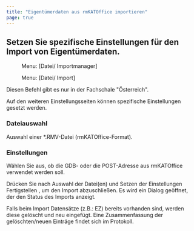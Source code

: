 ```yaml
---
title: "Eigentümerdaten aus rmKATOffice importieren"
page: true
---
```

## Setzen Sie spezifische Einstellungen f&#252;r den Import von Eigent&#252;merdaten.
<GeoMapper> <Menu> Menu: [Datei/ Importmanager] </Menu> </GeoMapper><GeoDesigner> <Menu> Menu: [Datei/ Import] </Menu> </GeoDesigner>

<Warning>
Diesen Befehl gibt es nur in der Fachschale &quot;&#214;sterreich&quot;. 
</Warning>

Auf den weiteren Einstellungsseiten k&#246;nnen spezifische Einstellungen gesetzt werden.

### Dateiauswahl
Auswahl einer *.RMV-Datei (rmKATOffice-Format).

### Einstellungen
W&#228;hlen Sie aus, ob die GDB- oder die POST-Adresse aus rmKATOffice verwendet werden soll.

Dr&#252;cken Sie nach Auswahl der Datei(en) und Setzen der Einstellungen  <Border>Fertigstellen</Border> , um den Import abzuschlie&#223;en. Es wird ein Dialog ge&#246;ffnet, der den Status des Imports anzeigt.


<Warning>
Falls beim Import Datens&#228;tze (z.B.: EZ) bereits vorhanden sind, werden diese gel&#246;scht und neu eingef&#252;gt. Eine Zusammenfassung der gel&#246;schten/neuen Eintr&#228;ge findet sich im Protokoll.
</Warning>
